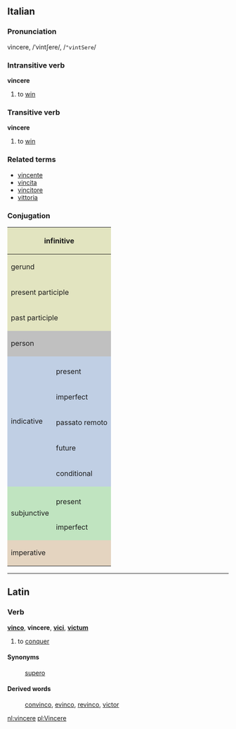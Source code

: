 ==Italian==
===Pronunciation===
vìncere, /ˈvintʃere/, /<tt>"vintSere</tt>/
===Intransitive verb===
'''vincere'''

#to [[win]]

===Transitive verb===
'''vincere'''

#to [[win]]

===Related terms===
*[[vincente]]
*[[vincita]]
*[[vincitore]]
*[[vittoria]]

===Conjugation===

<center>
{| style="background:#F0F0F0"

|-
! colspan="3" style="background:#e2e4c0" | infinitive
| colspan="5" | vincere

|-
! colspan="3" style="background:#e2e4c0" | gerund
| colspan="5" | vincendo

|-
! colspan="3" style="background:#e2e4c0" | present participle
| colspan="5" | [[vincente]]

|-
! colspan="3" style="background:#e2e4c0" | past participle
| colspan="5" | [[vinto]]

|-
! colspan="2" rowspan="2" style="background:#C0C0C0" | person
! colspan="3" style="background:#C0C0C0" | singular
! colspan="3" style="background:#C0C0C0" | plural

|-
! style="background:#C0C0C0;width:12.5%" | first
! style="background:#C0C0C0;width:12.5%" | second
! style="background:#C0C0C0;width:12.5%" | third
! style="background:#C0C0C0;width:12.5%" | first
! style="background:#C0C0C0;width:12.5%" | second
! style="background:#C0C0C0;width:12.5%" | third

|-
! rowspan="6" style="background:#c0cfe4" | indicative

! style="background:#c0cfe4" colspan="1" | 
! style="background:#c0cfe4" | io
! style="background:#c0cfe4" | tu
! style="background:#c0cfe4" | lui/lei
! style="background:#c0cfe4" | noi
! style="background:#c0cfe4" | voi
! style="background:#c0cfe4" | loro

|-
! style="height:3em;background:#c0cfe4" | present
| vinco
| vinci
| vince
| vinciamo
| vincete
| vincono

|-
! style="height:3em;background:#c0cfe4" | imperfect
| vincevo
| vincevi
| vinceva
| vincevamo
| vincevate
| vincevano

|-
! style="height:3em;background:#c0cfe4" | passato remoto
| vinsi
| vincesti
| vinse
| vincemmo
| vinceste
| vinsero

|-
! style="height:3em;background:#c0cfe4" | future
| vincerò
| vincerai
| vincerà
| vinceremo
| vincerete
| vinceranno

|-
! style="height:3em;background:#c0cfe4" | conditional
| vincerei
| vinceresti
| vincerebbe
| vinceremmo
| vincereste
| vincerebbero

|-
! rowspan="3" style="background:#c0e4c0" | subjunctive
! style="background:#c0e4c0" | 
! style="background:#c0e4c0" | che io
! style="background:#c0e4c0" | che tu
! style="background:#c0e4c0" | che lui/che lei
! style="background:#c0e4c0" | che noi
! style="background:#c0e4c0" | che voi
! style="background:#c0e4c0" | che loro

|-
! style="height:3em;background:#c0e4c0" | present
| vinca
| vinca
| vinca
| vinciamo
| vinciate
| vincano

|-
! style="height:3em;background:#c0e4c0" rowspan="1" | imperfect
| vincessi
| vincessi
| vincesse
| vincessimo
| vinceste
| vincessero

|-
! colspan="2" rowspan="2" style="height:3em;background:#e4d4c0" | imperative
! style="background:#e4d4c0" | -
! style="background:#e4d4c0" | tu
! style="background:#e4d4c0" | lui/lei
! style="background:#e4d4c0" | noi
! style="background:#e4d4c0" | voi
! style="background:#e4d4c0" | loro

|-
|
| vinci
| vinca
| vinciamo
| vincete
| vincano

|}
</center>

----

==Latin==
===Verb===
'''[[vinco]]''', '''vincere''', '''[[vici]]''', '''[[victum]]'''

# to [[conquer]]
====Synonyms====
: [[supero]]

====Derived words====
: [[convinco]], [[evinco]], [[revinco]], [[victor]]

[[nl:vincere]]
[[pl:Vincere]]